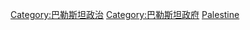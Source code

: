 [[Category:巴勒斯坦政治|Category:巴勒斯坦政治]]
[[Category:巴勒斯坦政府|Category:巴勒斯坦政府]]
[[Category:亚洲各国外交|Palestine]]